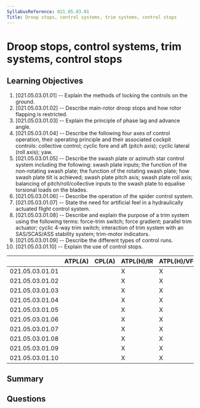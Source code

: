 ```yaml
---
SyllabusReference: 021.05.03.01
Title: Droop stops, control systems, trim systems, control stops
---
```


# Droop stops, control systems, trim systems, control stops

## Learning Objectives

1. [021.05.03.01.01] -- Explain the methods of locking the controls on the
   ground.
2. [021.05.03.01.02] -- Describe main-rotor droop stops and how rotor flapping
   is restricted.
3. [021.05.03.01.03] -- Explain the principle of phase lag and advance angle.
4. [021.05.03.01.04] -- Describe the following four axes of control operation,
   their operating principle and their associated cockpit controls: collective
   control; cyclic fore and aft (pitch axis); cyclic lateral (roll axis); yaw.
5. [021.05.03.01.05] -- Describe the swash plate or azimuth star control system
   including the following: swash plate inputs; the function of the non-rotating
   swash plate; the function of the rotating swash plate; how swash plate tilt
   is achieved; swash plate pitch axis; swash plate roll axis; balancing of
   pitch/roll/collective inputs to the swash plate to equalise torsional loads
   on the blades.
6. [021.05.03.01.06] -- Describe the operation of the spider control system.
7. [021.05.03.01.07] -- State the need for artificial feel in a hydraulically
   actuated flight control system.
8. [021.05.03.01.08] -- Describe and explain the purpose of a trim system using
   the following terms: force-trim switch; force gradient; parallel trim
   actuator; cyclic 4-way trim switch; interaction of trim system with an
   SAS/SCAS/ASS stability system; trim-motor indicators.
9. [021.05.03.01.09] -- Describe the different types of control runs.
10. [021.05.03.01.10] -- Explain the use of control stops.

|                 | ATPL(A) | CPL(A) | ATPL(H)/IR | ATPL(H)/VFR | CPL(H) | IR  | CBIR(A) |
| --------------- | ------- | ------ | ---------- | ----------- | ------ | --- | ------- |
| 021.05.03.01.01 |         |        | X          | X           | X      |     |         |
| 021.05.03.01.02 |         |        | X          | X           | X      |     |         |
| 021.05.03.01.03 |         |        | X          | X           | X      |     |         |
| 021.05.03.01.04 |         |        | X          | X           | X      |     |         |
| 021.05.03.01.05 |         |        | X          | X           | X      |     |         |
| 021.05.03.01.06 |         |        | X          | X           | X      |     |         |
| 021.05.03.01.07 |         |        | X          | X           | X      |     |         |
| 021.05.03.01.08 |         |        | X          | X           | X      |     |         |
| 021.05.03.01.09 |         |        | X          | X           | X      |     |         |
| 021.05.03.01.10 |         |        | X          | X           | X      |     |         |

## Summary

## Questions
